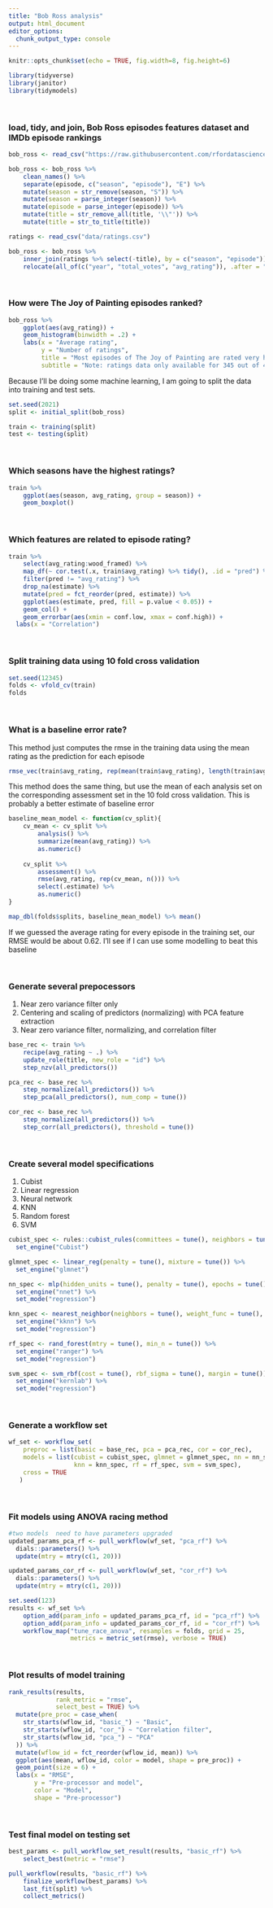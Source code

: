---
title: "Bob Ross analysis"
output: html_document
editor_options: 
  chunk_output_type: console
---

```{r setup, include=FALSE}
knitr::opts_chunk$set(echo = TRUE, fig.width=8, fig.height=6)
```

```{r, message=FALSE, warning=FALSE}
library(tidyverse)
library(janitor)
library(tidymodels)
```

<br />

### load, tidy, and join, Bob Ross episodes features dataset and IMDb episode rankings

```{r, message=FALSE, }
bob_ross <- read_csv("https://raw.githubusercontent.com/rfordatascience/tidytuesday/master/data/2019/2019-08-06/bob-ross.csv")

bob_ross <- bob_ross %>%
    clean_names() %>%
    separate(episode, c("season", "episode"), "E") %>%
    mutate(season = str_remove(season, "S")) %>%
    mutate(season = parse_integer(season)) %>%
    mutate(episode = parse_integer(episode)) %>%
    mutate(title = str_remove_all(title, '\\"')) %>%
    mutate(title = str_to_title(title))

ratings <- read_csv("data/ratings.csv")

bob_ross <- bob_ross %>%
    inner_join(ratings %>% select(-title), by = c("season", "episode")) %>%
    relocate(all_of(c("year", "total_votes", "avg_rating")), .after = "title")

```

<br />

### How were The Joy of Painting episodes ranked?

```{r}
bob_ross %>%
    ggplot(aes(avg_rating)) +
    geom_histogram(binwidth = .2) +
    labs(x = "Average rating",
         y = "Number of ratings",
         title = "Most episodes of The Joy of Painting are rated very highly",
         subtitle = "Note: ratings data only available for 345 out of 402 episodes")
```

Because I'll be doing some machine learning, I am going to split the data into training and test sets.

```{r}
set.seed(2021)
split <- initial_split(bob_ross)

train <- training(split)
test <- testing(split)
```

<br />

### Which seasons have the highest ratings?

```{r}
train %>%
    ggplot(aes(season, avg_rating, group = season)) +
    geom_boxplot()
```

<br />

### Which features are related to episode rating?

```{r, warning=FALSE}
train %>%
    select(avg_rating:wood_framed) %>%
    map_df(~ cor.test(.x, train$avg_rating) %>% tidy(), .id = "pred") %>%
    filter(pred != "avg_rating") %>%
    drop_na(estimate) %>%
    mutate(pred = fct_reorder(pred, estimate)) %>%
    ggplot(aes(estimate, pred, fill = p.value < 0.05)) +
    geom_col() +
    geom_errorbar(aes(xmin = conf.low, xmax = conf.high)) +
  labs(x = "Correlation")
```

<br />

### Split training data using 10 fold cross validation

```{r}
set.seed(12345)
folds <- vfold_cv(train)
folds
```

<br />

### What is a baseline error rate?

This method just computes the rmse in the training data using the mean rating as the prediction for each episode 

```{r}
rmse_vec(train$avg_rating, rep(mean(train$avg_rating), length(train$avg_rating)))
```

This method does the same thing, but use the mean of each analysis set on the corresponding assessment set in the 10 fold cross validation. This is probably a better estimate of baseline error

```{r}
baseline_mean_model <- function(cv_split){
    cv_mean <- cv_split %>% 
        analysis() %>% 
        summarize(mean(avg_rating)) %>% 
        as.numeric()
    
    cv_split %>% 
        assessment() %>%
        rmse(avg_rating, rep(cv_mean, n())) %>%
        select(.estimate) %>%
        as.numeric()
}

map_dbl(folds$splits, baseline_mean_model) %>% mean()
```

If we guessed the average rating for every episode in the training set, our RMSE would be about 0.62. I'll see if I can use some modelling to beat this baseline

<br />

### Generate several prepocessors

1. Near zero variance filter only
2. Centering and scaling of predictors (normalizing) with PCA feature extraction
3. Near zero variance filter, normalizing, and correlation filter

```{r}
base_rec <- train %>%
    recipe(avg_rating ~ .) %>%
    update_role(title, new_role = "id") %>%
    step_nzv(all_predictors())

pca_rec <- base_rec %>%
    step_normalize(all_predictors()) %>%
    step_pca(all_predictors(), num_comp = tune())

cor_rec <- base_rec %>%
    step_normalize(all_predictors()) %>%
    step_corr(all_predictors(), threshold = tune())

```

<br />

### Create several model specifications

1. Cubist
2. Linear regression
3. Neural network
4. KNN
5. Random forest
6. SVM

```{r}
cubist_spec <- rules::cubist_rules(committees = tune(), neighbors = tune(), max_rules = tune()) %>%
  set_engine("Cubist")

glmnet_spec <- linear_reg(penalty = tune(), mixture = tune()) %>%
  set_engine("glmnet")

nn_spec <- mlp(hidden_units = tune(), penalty = tune(), epochs = tune()) %>%
  set_engine("nnet") %>%
  set_mode("regression")

knn_spec <- nearest_neighbor(neighbors = tune(), weight_func = tune(), dist_power = tune()) %>%
  set_engine("kknn") %>%
  set_mode("regression")

rf_spec <- rand_forest(mtry = tune(), min_n = tune()) %>%
  set_engine("ranger") %>%
  set_mode("regression")

svm_spec <- svm_rbf(cost = tune(), rbf_sigma = tune(), margin = tune()) %>%
  set_engine("kernlab") %>%
  set_mode("regression")
```

<br />

### Generate a workflow set

```{r}
wf_set <- workflow_set(
    preproc = list(basic = base_rec, pca = pca_rec, cor = cor_rec),
    models = list(cubist = cubist_spec, glmnet = glmnet_spec, nn = nn_spec, 
                  knn = knn_spec, rf = rf_spec, svm = svm_spec),
    cross = TRUE
   )
```

<br />

### Fit models using ANOVA racing method

```{r, warning=FALSE, message=FALSE}
#two models  need to have parameters upgraded
updated_params_pca_rf <- pull_workflow(wf_set, "pca_rf") %>% 
  dials::parameters() %>%
  update(mtry = mtry(c(1, 20)))

updated_params_cor_rf <- pull_workflow(wf_set, "cor_rf") %>% 
  dials::parameters() %>%
  update(mtry = mtry(c(1, 20)))

set.seed(123)
results <- wf_set %>% 
    option_add(param_info = updated_params_pca_rf, id = "pca_rf") %>%
    option_add(param_info = updated_params_cor_rf, id = "cor_rf") %>%
    workflow_map("tune_race_anova", resamples = folds, grid = 25, 
                 metrics = metric_set(rmse), verbose = TRUE)

```

<br />

### Plot results of model training

```{r}
rank_results(results, 
             rank_metric = "rmse", 
             select_best = TRUE) %>%
  mutate(pre_proc = case_when(
    str_starts(wflow_id, "basic_") ~ "Basic",
    str_starts(wflow_id, "cor_") ~ "Correlation filter",
    str_starts(wflow_id, "pca_") ~ "PCA"
  )) %>%
  mutate(wflow_id = fct_reorder(wflow_id, mean)) %>%
  ggplot(aes(mean, wflow_id, color = model, shape = pre_proc)) +
  geom_point(size = 6) +
  labs(x = "RMSE",
       y = "Pre-processor and model",
       color = "Model",
       shape = "Pre-processor")

```

<br />

### Test final model on testing set

```{r}
best_params <- pull_workflow_set_result(results, "basic_rf") %>%
    select_best(metric = "rmse")

pull_workflow(results, "basic_rf") %>%
    finalize_workflow(best_params) %>%
    last_fit(split) %>%
    collect_metrics()

```

<br />
<br />
<br />
<br />
<br />


